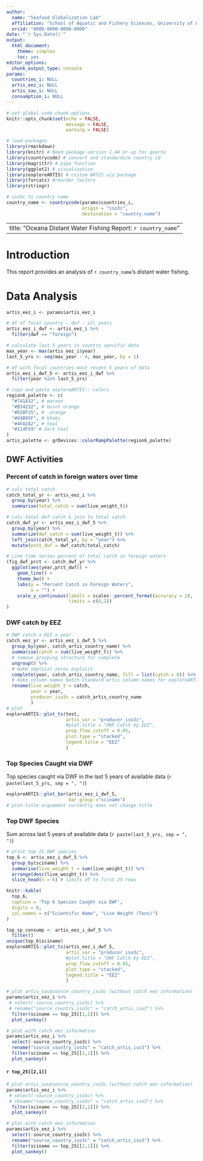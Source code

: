 ```yaml
---
author: 
  name: "Seafood Globalization Lab"
  affiliation: "School of Aquatic and Fishery Sciences, University of Washington"
  orcid: "0000-0000-0000-0000"
date: "`r Sys.Date()`"
output: 
  html_document:
    theme: simplex
    toc: yes
editor_options: 
  chunk_output_type: console
params: 
  countries_i: NULL
  artis_eez_i: NULL
  artis_sau_i: NULL
  consumption_i: NULL
---
```


```r

# set global code chunk options
knitr::opts_chunk$set(echo = FALSE, 
                      message = FALSE,
                      warning = FALSE)

# load packages
library(rmarkdown)
library(knitr) # Need package version 1.44 or up for quarto
library(countrycode) # convert and standardize country id
library(magrittr) # pipe function
library(ggplot2) # visualization
library(exploreARTIS) # custom ARTIS viz package 
library(forcats) #reorder factors
library(stringr)

# iso3c to country name
country_name <- countrycode(params$countries_i,
                            origin = "iso3c",
                            destination = "country.name")

```

---
title: "Oceana Distant Water Fishing Report: `r country_name`"
---

# Introduction

This report provides an analysis of `r country_name`'s distant water fishing.

# Data Analysis

```r

artis_eez_i <- params$artis_eez_i

# df of focal country - dwf - all years
artis_eez_i_dwf <- artis_eez_i %>% 
  filter(dwf == "foreign")

# calculate last 5 years in country specific data
max_year <- max(artis_eez_i$year)
last_5_yrs <- seq(max_year - 4, max_year, by = 1)

# df with focal countries most recent 5 years of data
artis_eez_i_dwf_5 <- artis_eez_i_dwf %>% 
  filter(year %in% last_5_yrs)

```

```r
# copy and paste exploreARTIS:: colors
region6_palette <- c(
  "#741A32", # maroon
  "#B34232", # burnt orange
  "#D38F35", #  orange
  "#D4B95F", # khaki
  "#4FA2A2", # teal
  "#114F59" # dark teal
)
artis_palette <- grDevices::colorRampPalette(region6_palette)
```

## DWF Activities

### Percent of catch in foreign waters over time

```r
# calc total catch
catch_total_yr <- artis_eez_i %>% 
  group_by(year) %>% 
  summarise(total_catch = sum(live_weight_t))

# calc total dwf catch & join to total catch
catch_dwf_yr <- artis_eez_i_dwf_5 %>% 
  group_by(year) %>% 
  summarize(dwf_catch = sum(live_weight_t)) %>% 
  left_join(catch_total_yr, by = "year") %>% 
  mutate(prct_dwf = dwf_catch/total_catch)

# Line time series percent of total catch in foreign waters
(fig_dwf_prct <- catch_dwf_yr %>% 
  ggplot(aes(year,prct_dwf)) +
    geom_line() +
    theme_bw() +
    labs(y = "Percent Catch in Foreign Waters",
         x = "") +
    scale_y_continuous(labels = scales::percent_format(accuracy = 1), 
                       limits = c(0,1))
)
```

### DWF catch by EEZ

```r
# DWF catch x EEZ x year
catch_eez_yr <- artis_eez_i_dwf_5 %>% 
  group_by(year, catch_artis_country_name) %>% 
  summarise(catch = sum(live_weight_t)) %>%
  # remove grouping structure for complete
  ungroup() %>%
  # make implicit zeros explicit
  complete(year, catch_artis_country_name, fill = list(catch = 0)) %>% 
  # make column names match standard artis column names for exploreARTIS 
  rename(live_weight_t = catch,
         year = year,
         producer_iso3c = catch_artis_country_name
         )
# plot
exploreARTIS::plot_ts(test,
                      artis_var = "producer_iso3c",
                      #plot.title = "DWF Catch by EEZ",
                      prop_flow_cutoff = 0.05,
                      plot.type = "stacked",
                      legend.title = "EEZ"
                      )
```

### Top Species Caught via DWF

Top species caught via DWF in the last 5 years of available data (`r paste(last_5_yrs, sep = ", ")`)

```r

exploreARTIS::plot_bar(artis_eez_i_dwf_5,
                       bar_group ="sciname")
# plot.title arguement currently does not change title
```


### Top DWF Species 

Sum across last 5 years of available data (`r paste(last_5_yrs, sep = ", ")`)

```r

# print top 25 DWF species
top_6 <- artis_eez_i_dwf_5 %>%
  group_by(sciname) %>%
  summarise(live_weight_t = sum(live_weight_t)) %>%
  arrange(desc(live_weight_t)) %>%
  slice_head(n = 6) # limits df to first 25 rows

knitr::kable(
  top_6, 
  caption = 'Top 6 Species Caught via DWF', 
  digits = 0, 
  col.names = c("Scientific Name", "Live Weight (Tons)")
)
```

```r
top_sp_consump <- artis_eez_i_dwf_5 %>% 
  filter()
unique(top_6$sciname)
exploreARTIS::plot_ts(artis_eez_i_dwf_5,
                      artis_var = "producer_iso3c",
                      #plot.title = "DWF Catch by EEZ",
                      prop_flow_cutoff = 0.05,
                      plot.type = "stacked",
                      legend.title = "EEZ"
                      )
```



```r

# plot artis_sau$source_country_iso3c (without catch eez information)
params$artis_eez_i %>%
 # select(-source_country_iso3c) %>%
 # rename("source_country_iso3c" = "catch_artis_iso3") %>%
  filter(sciname == top_25[[1,1]]) %>%
  plot_sankey()
```

```r

# plot with catch eez information
params$artis_eez_i %>%
  select(-source_country_iso3c) %>%
  rename("source_country_iso3c" = "catch_artis_iso3") %>%
  filter(sciname == top_25[[1,1]]) %>%
  plot_sankey()
```

#### `r top_25[[2,1]]`

```r

# plot artis_sau$source_country_iso3c (without catch eez information)
params$artis_eez_i %>%
 # select(-source_country_iso3c) %>%
 # rename("source_country_iso3c" = "catch_artis_iso3") %>%
  filter(sciname == top_25[[2,1]]) %>%
  plot_sankey()
```

```r

# plot with catch eez information
params$artis_eez_i %>%
  select(-source_country_iso3c) %>%
  rename("source_country_iso3c" = "catch_artis_iso3") %>%
  filter(sciname == top_25[[2,1]]) %>%
  plot_sankey()
```
